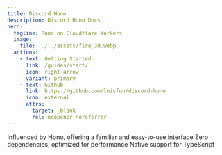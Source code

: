 ```yaml
---
title: Discord Hono
description: Discord Hono Docs
hero:
  tagline: Runs on Cloudflare Workers
  image:
    file: ../../assets/fire_3d.webp
  actions:
    - text: Getting Started
      link: /guides/start/
      icon: right-arrow
      variant: primary
    - text: Github
      link: https://github.com/luisfun/discord-hono
      icon: external
      attrs:
        target: _blank
        rel: noopener noreferrer
---
```



<CardGrid>
  <Card title="Intuitive API" icon="star">
    Influenced by Hono, offering a familiar and easy-to-use interface
  </Card>
  <Card title="Lightweight" icon="rocket">
    Zero dependencies, optimized for performance
  </Card>
  <Card title="Type-Safe" icon="seti:typescript">
    Native support for TypeScript
  </Card>
</CardGrid>
